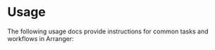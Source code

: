 # Usage


The following usage docs provide instructions for common tasks and workflows in Arranger:

<br></br>

<DocCardList />
